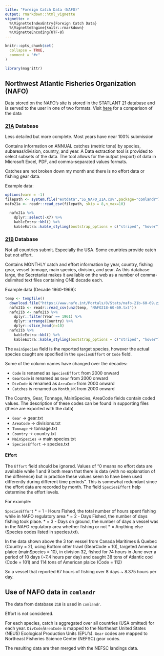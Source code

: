 ```yaml
---
title: "Foreign Catch Data (NAFO)"
output: rmarkdown::html_vignette
vignette: >
  %\VignetteIndexEntry{Foreign Catch Data}
  %\VignetteEngine{knitr::rmarkdown}
  %\VignetteEncoding{UTF-8}
---
```


```r
knitr::opts_chunk$set(
  collapse = TRUE,
  comment = "#>"
)

```

```r
library(magrittr)
```

## Northwest Atlantic Fisheries Organization (NAFO)

Data stored on the [NAFO](https://www.nafo.int/Data/Catch-Statistics)'s site is stored in the STATLANT 21 database and is served to the user in one of two formats. Visit [here](https://noaa-edab.github.io/comlandr/articles/ForeignCatchCompare21A21B.html) for a comparison of the data


### [21A](https://www.nafo.int/Data/STATLANT) Database

Less detailed but more complete. Most years have near 100% submission

Contains information on ANNUAL catches (metric tons) by species, subareas/division, country, and year. A Data extraction tool is provided to select subsets of the data. The tool allows for the output (export) of data in Microsoft Excel, PDF, and comma-separated values formats.

Catches are not broken down my month and there is no effort data or fishing gear data.

Example data:

```r
options(warn = -1)
filepath <- system.file("extdata","SS_NAFO_21A.csv",package="comlandr")
nafo21a <- readr::read_csv(filepath, skip = 8,n_max=10)

  nafo21a %>% 
    dplyr::select(-X7) %>% 
    kableExtra::kbl() %>%
    kableExtra::kable_styling(bootstrap_options = c("striped", "hover"),full_width=F)
```



### [21B](https://www.nafo.int/Data/Catch-Statistics) Database

Not all countries submit. Especially the USA. Some countries provide catch but not effort.

Contains MONTHLY catch and effort information by year, country, fishing gear, vessel tonnage, main species, division, and year. As this database large, the Secretariat makes it available on the web as a number of comma-delimited text files containing ONE decade each.

Example data (Decade 1960-1969):
```r
temp <- tempfile()
  download.file("https://www.nafo.int/Portals/0/Stats/nafo-21b-60-69.zip",temp,quiet=T)
  nafo21b <- readr::read_csv(unz(temp, "NAFO21B-60-69.txt"))
  nafo21b <- nafo21b %>% 
    dplyr::filter(Year == 1961) %>%
    dplyr::arrange(Country) %>% 
    dplyr::slice_head(n=10)
  nafo21b %>% 
    kableExtra::kbl() %>%
    kableExtra::kable_styling(bootstrap_options = c("striped", "hover"),full_width=F,font_size=7)
```

The `mainSpecies` field is the reported target species, however the actual species caught are specified in the `speciesEffort` or `Code` field.

Some of the column names have changed over the decades:

* `Code` is renamed as `SpeciesEffort` from 2000 onward
* `GearCode` is renamed as `Gear` from 2000 onward
* `DivCode` is renamed as `AreaCode` from 2000 onward
* `Catches` is renamed as `Month_NK` from 2000 onward

The Country, Gear, Tonnage, MainSpecies, AreaCode fields contain coded values. The description of these codes can be found in supporting files (these are exported with the data)

* `Gear` -> gear.txt
* `AreaCode` -> divisions.txt
* `Tonnage` -> tonnage.txt
* `Country` -> country.txt
* `MainSpecies` -> main species.txt
* `SpeciesEffort` -> species.txt

#### Effort

The `Effort` field should be ignored. Values of "0 means no effort data are available while 1 and 9 both mean that there is data (with no explanation of the difference) but in practice these values seem to have been used differently during different time periods". This is somewhat redundant since the effort data are recorded by month. The field `SpeciesEffort` help determine the effort levels.

For example:

`SpeciesEffort`
* = 1 - Hours Fished, the total number of hours spent fishing while in NAFO regulatory area
* = 2 - Days Fished, the number of days fishing took place.
* = 3 - Days on ground, the number of days a vessel was in the NAFO regulatory area whether fishing or not
* = Anything else (Species codes listed in species.txt).

In the data shown above the 3 ton vessel from Canada Maritimes & Quebec (Country = 2), using Bottom otter trawl (GearCode = 10), targeted American plaice (mainSpecies = 10), in division 32, fished for 74 hours in June over a period of 10 days (~7.4 hours per day) and caught 38 tons of Atlantic cod (Code = 101) and 114 tons of American plaice (Code = 112)

So a vessel that reported 67 hours of fishing over 8 days ~ 8.375 hours per day.

## Use of NAFO data in `comlandr`

The data from database `21B` is used in `comlandr`.

Effort is not considered.

For each species, catch is aggregated over all countries (USA omitted) for each year.
`DivCode`/`AreaCode` is mapped to the Northeast United States (NEUS) Ecological Production Units (EPU's).
`Gear` codes are mapped to Northeast Fisheries Science Center (NEFSC) gear codes.

The resulting data are then merged with the NEFSC landings data.









